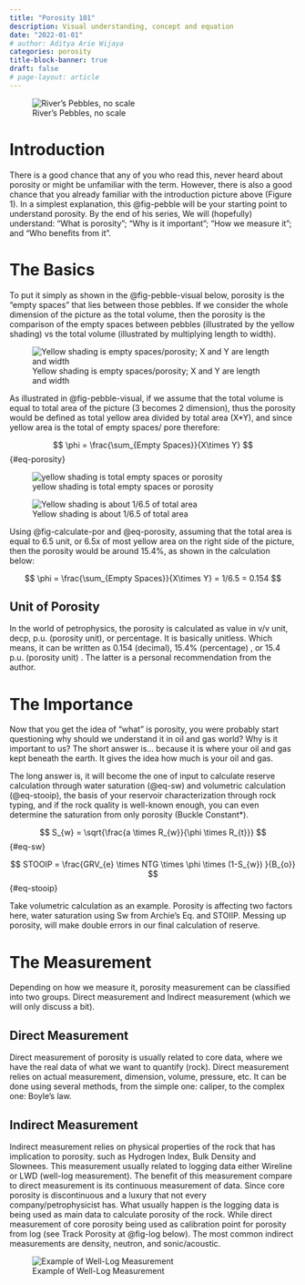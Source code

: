 ```yaml
---
title: "Porosity 101"
description: Visual understanding, concept and equation
date: "2022-01-01"
# author: Aditya Arie Wijaya
categories: porosity
title-block-banner: true
draft: false
# page-layout: article
---
```


![River's Pebbles, no scale](images/paste-2.png){#fig-pebble}

# Introduction

There is a good chance that any of you who read this, never heard about porosity or might be unfamiliar with the term. However, there is also a good chance that you already familiar with the introduction picture above (Figure 1). In a simplest explanation, this @fig-pebble will be your starting point to understand porosity. By the end of his series, We will (hopefully) understand: "What is porosity"; "Why is it important"; "How we measure it"; and "Who benefits from it".

# The Basics

To put it simply as shown in the @fig-pebble-visual below, porosity is the "empty spaces" that lies between those pebbles. If we consider the whole dimension of the picture as the total volume, then the porosity is the comparison of the empty spaces between pebbles (illustrated by the yellow shading) vs the total volume (illustrated by multiplying length to width).

![Yellow shading is empty spaces/porosity; X and Y are length and width](images/paste-1.png){#fig-pebble-visual}

As illustrated in @fig-pebble-visual, if we assume that the total volume is equal to total area of the picture (3 becomes 2 dimension), thus the porosity would be defined as total yellow area divided by total area (X\*Y), and since yellow area is the total of empty spaces/ pore therefore:

$$
\phi = \frac{\sum_{Empty Spaces}}{X\times Y}
$$ {#eq-porosity}

![yellow shading is total empty spaces or porosity](images/paste-4.png){#fig-pebble-adj1}

![Yellow shading is about 1/6.5 of total area](images/paste-5.png){#fig-calculate-por}

Using @fig-calculate-por and @eq-porosity, assuming that the total area is equal to 6.5 unit, or 6.5x of most yellow area on the right side of the picture, then the porosity would be around 15.4%, as shown in the calculation below:

$$
\phi = \frac{\sum_{Empty Spaces}}{X\times Y} = 1/6.5 = 0.154
$$

::: callout-important
## Unit of Porosity

In the world of petrophysics, the porosity is calculated as value in v/v unit, decp, p.u. (porosity unit), or percentage. It is basically unitless. Which means, it can be written as 0.154 (decimal), 15.4% (percentage) , or 15.4 p.u. (porosity unit) . The latter is a personal recommendation from the author.
:::

# The Importance

Now that you get the idea of "what" is porosity, you were probably start questioning why should we understand it in oil and gas world? Why is it important to us? The short answer is... because it is where your oil and gas kept beneath the earth. It gives the idea how much is your oil and gas.

The long answer is, it will become the one of input to calculate reserve calculation through water saturation (@eq-sw) and volumetric calculation (@eq-stooip), the basis of your reservoir characterization through rock typing, and if the rock quality is well-known enough, you can even determine the saturation from only porosity (Buckle Constant\*).

$$
S_{w} =  \sqrt{\frac{a \times R_{w}}{\phi \times R_{t}}}
$$ {#eq-sw}

$$
STOOIP = \frac{GRV_{e} \times NTG \times \phi \times (1-S_{w}) }{B_{o}}
$$ {#eq-stooip}

Take volumetric calculation as an example. Porosity is affecting two factors here, water saturation using Sw from Archie's Eq. and STOIIP. Messing up porosity, will make double errors in our final calculation of reserve.

# The Measurement

Depending on how we measure it, porosity measurement can be classified into two groups. Direct measurement and Indirect measurement (which we will only discuss a bit).

## Direct Measurement

Direct measurement of porosity is usually related to core data, where we have the real data of what we want to quantify (rock). Direct measurement relies on actual measurement, dimension, volume, pressure, etc. It can be done using several methods, from the simple one: caliper, to the complex one: Boyle's law.

## Indirect Measurement

Indirect measurement relies on physical properties of the rock that has implication to porosity. such as Hydrogen Index, Bulk Density and Slownees. This measurement usually related to logging data either Wireline or LWD (well-log measurement). The benefit of this measurement compare to direct measurement is its continuous measurement of data. Since core porosity is discontinuous and a luxury that not every company/petrophysicist has. What usually happen is the logging data is being used as main data to calculate porosity of the rock. While direct measurement of core porosity being used as calibration point for porosity from log (see Track Porosity at @fig-log below). The most common indirect measurements are density, neutron, and sonic/acoustic.

![Example of Well-Log Measurement](images/paste-6.png){#fig-log}

